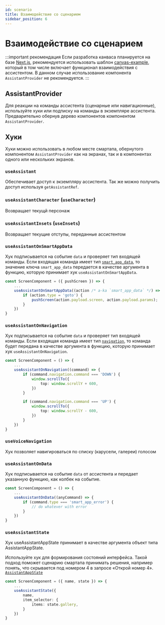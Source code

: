 ```yaml
---
id: scenario
title: Взаимодействие со сценарием
sidebar_position: 6
---
```



# Взаимодействие со сценарием

:::important рекомендация
Если разработка канваса планируется на базе [Next.js](https://nextjs.org/), рекомендуется использовать шаблон [canvas-example](https://github.com/salute-developers/canvas-example), который в том числе включает функционал взаимодействия с ассистентом.
В данном случае использование компонента `AssistantProvider` не рекомендуется.
:::

## AssistantProvider
<Description name="AssistantProvider" />
<PropsTable name="AssistantProvider" />

Для реакции на команды ассистента (сценарные или навигационные), используйте хуки или подписку на команды в экземпляре ассистента.
Предварительно обернув дерево компонентов компонентом `AssistantProvider`.


## Хуки

Хуки можно использовать в любом месте смартапа, обернутого компонентом `AssistantProvider` как на экранах, так и в компонентах одного или нескольких экранов.

### `useAssistant`
Обеспечивает доступ к экземпляру ассистента. Так же можно получить доступ используя `getAssistantRef`.

### `useAssistantCharacter` (`useCharacter`)
Возвращает текущй персонаж

### `useAssistantInsets` (`useInsets`)
Возвращает текущие отступы, переданные ассистентом

### `useAssistantOnSmartAppData`

Хук подписывается на событие `data` и проверяет тип входящей команды. Если входящая команда имеет тип [`smart_app_data`](https://github.com/salute-developers/salutejs-client/blob/main/src/typings.ts#L151), то значение ключа `smart_app_data` передается в качестве аргумента в функцию, которую принимает хук `useAssistantOnSmartAppData`.

```ts
const ScreenComponent = ({ pushScreen }) => {
    ...
    useAssistantOnSmartAppData((action /* a-ka `smart_app_data` */) => {
        if (action.type = 'goto') {
            pushScreen(action.payload.screen, action.payload.params);
        }
    })
}
```

### `useAssistantOnNavigation`

Хук подписывается на событие `data` и проверяет тип входящей команды. Если входящая команда имеет тип [`navigation`](https://github.com/salute-developers/salutejs-client/blob/main/src/typings.ts#L137), то команда будет передана в качестве аргумента в функцию, которую принимает хук `useAssistantOnNavigation`.

```ts
const ScreenComponent = () => {
    ...
    useAssistantOnNavigation((command) => {
        if (command.navigation.command === 'DOWN') {
            window.scrollTo({
                top: window.scrollY + 600,
            })
        }

        if (command.navigation.command === 'UP') {
            window.scrollTo({
                top: window.scrollY - 600,
            })
        }
    })
}
```

### `useVoiceNavigation`
Хук позволяет навигироваться по списку (карусели, галереи) голосом

### `useAssistantOnData`

Хук подписывается на событие `data` от ассистента и передает указанную функцию, как колбек на событие.

```ts
const ScreenComponent = () => {
    ...
    useAssistantOnData((anyCommand) => {
        if (command.type === 'smart_app_error') {
            // do whatever with error
        }
    })
}
```

### `useAssistantState`

Хук useAssistantAppState принимает в качестве аргумента объект типа AssistantAppState.

Используйте хук для формирования состояний интерфейса. Такой подход поможет сценарию смартапа принимать решения, например понять, что скрывается под номером 4 в запросе «Открой номер 4». [`AssistantAppState`](https://github.com/salute-developers/salutejs-client/blob/main/src/typings.ts#L68)

```ts
const ScreenComponent = ({ name, state }) => {
    ...
    useAssistantState({
        name,
        item_selector: {
            items: state.gallery,
        }
    })
}
```
